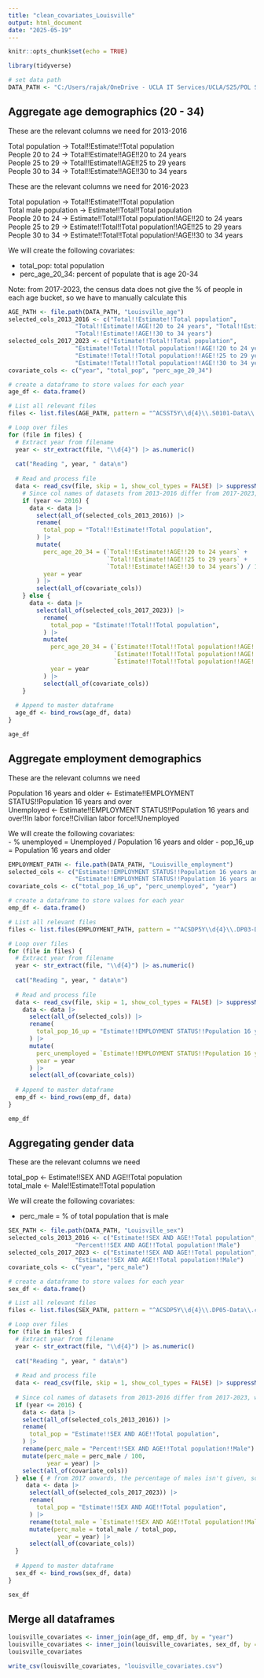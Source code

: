 ---
title: "clean_covariates_Louisville"
output: html_document
date: "2025-05-19"
---

```{r setup, include=FALSE}
knitr::opts_chunk$set(echo = TRUE)
```

```{r}
library(tidyverse)
```

```{r}
# set data path
DATA_PATH <- "C:/Users/rajak/OneDrive - UCLA IT Services/UCLA/S25/POL SCI 200C/Project"
```


## Aggregate age demographics (20 - 34)

These are the relevant columns we need for 2013-2016

Total population -> Total!!Estimate!!Total population  
People 20 to 24 -> Total!!Estimate!!AGE!!20 to 24 years  
People 25 to 29 -> Total!!Estimate!!AGE!!25 to 29 years  
People 30 to 34 -> Total!!Estimate!!AGE!!30 to 34 years  

These are the relevant columns we need for 2016-2023

Total population -> Total!!Estimate!!Total population  
Total male population -> Estimate!!Total!!Total population  
People 20 to 24 -> Estimate!!Total!!Total population!!AGE!!20 to 24 years
People 25 to 29 -> Estimate!!Total!!Total population!!AGE!!25 to 29 years
People 30 to 34 -> Estimate!!Total!!Total population!!AGE!!30 to 34 years


We will create the following covariates:  

- total_pop: total population  
- perc_age_20_34: percent of populate that is age 20-34

Note: from 2017-2023, the census data does not give the % of people in each age bucket, so we have to manually calculate this

```{r}
AGE_PATH <- file.path(DATA_PATH, "Louisville_age")
selected_cols_2013_2016 <- c("Total!!Estimate!!Total population", 
                   "Total!!Estimate!!AGE!!20 to 24 years", "Total!!Estimate!!AGE!!25 to 29 years",
                   "Total!!Estimate!!AGE!!30 to 34 years")
selected_cols_2017_2023 <- c("Estimate!!Total!!Total population", 
                   "Estimate!!Total!!Total population!!AGE!!20 to 24 years", 
                   "Estimate!!Total!!Total population!!AGE!!25 to 29 years",
                   "Estimate!!Total!!Total population!!AGE!!30 to 34 years")
covariate_cols <- c("year", "total_pop", "perc_age_20_34")

# create a dataframe to store values for each year
age_df <- data.frame()
```



```{r}
# List all relevant files
files <- list.files(AGE_PATH, pattern = "^ACSST5Y\\d{4}\\.S0101-Data\\.csv$", full.names = TRUE)

# Loop over files
for (file in files) {
  # Extract year from filename
  year <- str_extract(file, "\\d{4}") |> as.numeric()
  
  cat("Reading ", year, " data\n")
  
  # Read and process file
  data <- read_csv(file, skip = 1, show_col_types = FALSE) |> suppressMessages()
    # Since col names of datasets from 2013-2016 differ from 2017-2023, we need this logic to handle diff col names
    if (year <= 2016) { 
      data <- data |> 
        select(all_of(selected_cols_2013_2016)) |> 
        rename(
          total_pop = "Total!!Estimate!!Total population",
        ) |> 
        mutate(
          perc_age_20_34 = (`Total!!Estimate!!AGE!!20 to 24 years` + 
                            `Total!!Estimate!!AGE!!25 to 29 years` + 
                            `Total!!Estimate!!AGE!!30 to 34 years`) / 100,
          year = year
        ) |> 
        select(all_of(covariate_cols))
    } else { 
      data <- data |> 
        select(all_of(selected_cols_2017_2023)) |> 
          rename(
            total_pop = "Estimate!!Total!!Total population",
          ) |> 
          mutate(
            perc_age_20_34 = (`Estimate!!Total!!Total population!!AGE!!20 to 24 years` + 
                              `Estimate!!Total!!Total population!!AGE!!25 to 29 years` + 
                              `Estimate!!Total!!Total population!!AGE!!30 to 34 years`) / total_pop,
            year = year
          ) |> 
          select(all_of(covariate_cols))
    }
    
  # Append to master dataframe
  age_df <- bind_rows(age_df, data)
}
```

```{r}
age_df
```

## Aggregate employment demographics

These are the relevant columns we need

Population 16 years and older <- Estimate!!EMPLOYMENT STATUS!!Population 16 years and over    
Unemployed <- Estimate!!EMPLOYMENT STATUS!!Population 16 years and over!!In labor force!!Civilian labor force!!Unemployed  

We will create the following covariates:  
- % unemployed = Unemployed / Population 16 years and older
- pop_16_up = Population 16 years and older

```{r}
EMPLOYMENT_PATH <- file.path(DATA_PATH, "Louisville_employment")
selected_cols <- c("Estimate!!EMPLOYMENT STATUS!!Population 16 years and over", 
                   "Estimate!!EMPLOYMENT STATUS!!Population 16 years and over!!In labor force!!Civilian labor force!!Unemployed")
covariate_cols <- c("total_pop_16_up", "perc_unemployed", "year")

# create a dataframe to store values for each year
emp_df <- data.frame()
```

```{r}
# List all relevant files
files <- list.files(EMPLOYMENT_PATH, pattern = "^ACSDP5Y\\d{4}\\.DP03-Data\\.csv$", full.names = TRUE)

# Loop over files
for (file in files) {
  # Extract year from filename
  year <- str_extract(file, "\\d{4}") |> as.numeric()
  
  cat("Reading ", year, " data\n")
  
  # Read and process file
  data <- read_csv(file, skip = 1, show_col_types = FALSE) |> suppressMessages()
    data <- data |> 
      select(all_of(selected_cols)) |> 
      rename(
        total_pop_16_up = "Estimate!!EMPLOYMENT STATUS!!Population 16 years and over",
      ) |> 
      mutate(
        perc_unemployed = `Estimate!!EMPLOYMENT STATUS!!Population 16 years and over!!In labor force!!Civilian labor force!!Unemployed` / total_pop_16_up,
        year = year
      ) |> 
      select(all_of(covariate_cols))
  
  # Append to master dataframe
  emp_df <- bind_rows(emp_df, data)
}
```
```{r}
emp_df
```

## Aggregating gender data

These are the relevant columns we need

total_pop <- Estimate!!SEX AND AGE!!Total population  
total_male <- Male!!Estimate!!Total population

We will create the following covariates:

- perc_male = % of total population that is male

```{r}
SEX_PATH <- file.path(DATA_PATH, "Louisville_sex")
selected_cols_2013_2016 <- c("Estimate!!SEX AND AGE!!Total population", 
                   "Percent!!SEX AND AGE!!Total population!!Male")
selected_cols_2017_2023 <- c("Estimate!!SEX AND AGE!!Total population", 
                   "Estimate!!SEX AND AGE!!Total population!!Male")
covariate_cols <- c("year", "perc_male")

# create a dataframe to store values for each year
sex_df <- data.frame()
```

```{r}
# List all relevant files
files <- list.files(SEX_PATH, pattern = "^ACSDP5Y\\d{4}\\.DP05-Data\\.csv$", full.names = TRUE)

# Loop over files
for (file in files) {
  # Extract year from filename
  year <- str_extract(file, "\\d{4}") |> as.numeric()
  
  cat("Reading ", year, " data\n")
  
  # Read and process file
  data <- read_csv(file, skip = 1, show_col_types = FALSE) |> suppressMessages()
  
  # Since col names of datasets from 2013-2016 differ from 2017-2023, we need this logic to handle diff col names
  if (year <= 2016) { 
    data <- data |> 
    select(all_of(selected_cols_2013_2016)) |> 
    rename(
      total_pop = "Estimate!!SEX AND AGE!!Total population",
    ) |> 
    rename(perc_male = "Percent!!SEX AND AGE!!Total population!!Male") |> 
    mutate(perc_male = perc_male / 100,
           year = year) |> 
    select(all_of(covariate_cols))
  } else { # from 2017 onwards, the percentage of males isn't given, so we calculate it from scratch
     data <- data |> 
      select(all_of(selected_cols_2017_2023)) |> 
      rename(
        total_pop = "Estimate!!SEX AND AGE!!Total population",
      ) |> 
      rename(total_male = `Estimate!!SEX AND AGE!!Total population!!Male`) |> 
      mutate(perc_male = total_male / total_pop,
              year = year) |> 
      select(all_of(covariate_cols))
  }
    
  # Append to master dataframe
  sex_df <- bind_rows(sex_df, data)
}
```
```{r}
sex_df
```

## Merge all dataframes

```{r}
louisville_covariates <- inner_join(age_df, emp_df, by = "year")
louisville_covariates <- inner_join(louisville_covariates, sex_df, by = "year")
louisville_covariates
```
```{r}
write_csv(louisville_covariates, "louisville_covariates.csv")
```